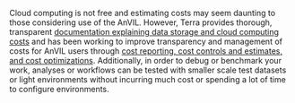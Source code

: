 
Cloud computing is not free and estimating costs may seem daunting to those considering use of the AnVIL. However, Terra provides thorough, transparent [documentation explaining data storage and cloud computing costs](https://support.terra.bio/hc/en-us/articles/360029748111-Overview-Controlling-Google-Cloud-costs-on-Terra) and has been working to improve transparency and management of costs for AnVIL users through [cost reporting, cost controls and estimates, and cost optimizations](https://terra.bio/tools-to-manage-terra-costs/). Additionally, in order to debug or benchmark your work, analyses or workflows can be tested with smaller scale test datasets or light environments without incurring much cost or spending a lot of time to configure environments.   
